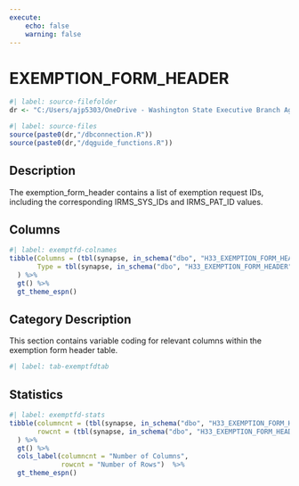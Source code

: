 ```yaml
---
execute:
    echo: false
    warning: false
---
```


# EXEMPTION_FORM_HEADER {.unnumbered}

```r
#| label: source-filefolder
dr <- "C:/Users/ajp5303/OneDrive - Washington State Executive Branch Agencies/source_scripts"
```

```r
#| label: source-files
source(paste0(dr,"/dbconnection.R"))
source(paste0(dr,"/dqguide_functions.R"))
```

## Description

The exemption_form_header contains a list of exemption request IDs, including the corresponding IRMS_SYS_IDs and IRMS_PAT_ID values.

## Columns

```r
#| label: exemptfd-colnames
tibble(Columns = (tbl(synapse, in_schema("dbo", "H33_EXEMPTION_FORM_HEADER")) %>% colnames()),
       Type = tbl(synapse, in_schema("dbo", "H33_EXEMPTION_FORM_HEADER")) %>% head(1) %>% as_tibble() %>% sapply(class)
  ) %>%
  gt() %>%
  gt_theme_espn()
```

## Category Description

This section contains variable coding for relevant columns within the exemption form header table.

```r
#| label: tab-exemptfdtab

```

## Statistics

```r
#| label: exemptfd-stats
tibble(columncnt = (tbl(synapse, in_schema("dbo", "H33_EXEMPTION_FORM_HEADER")) %>% ncol()),
       rowcnt = (tbl(synapse, in_schema("dbo", "H33_EXEMPTION_FORM_HEADER"))) %>% nrow2()
  ) %>%
  gt() %>%
  cols_label(columncnt = "Number of Columns",
             rowcnt = "Number of Rows")  %>%
  gt_theme_espn()
```

